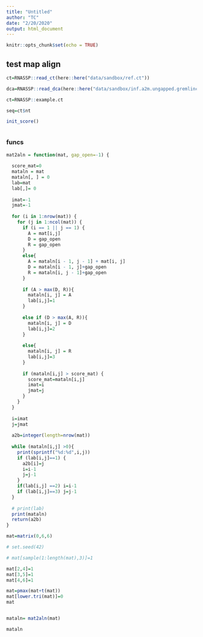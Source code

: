 ```yaml
---
title: "Untitled"
author: "TC"
date: "2/20/2020"
output: html_document
---
```


```r
knitr::opts_chunk$set(echo = TRUE)
```

## test map align

```r
ct=RNASSP::read_ct(here::here("data/sandbox/ref.ct"))

dca=RNASSP::read_dca(here::here("data/sandbox/inf.a2m.ungapped.gremlincpp"))
```


```r
ct=RNASSP::example.ct

seq=ct$nt

```

```r

init_score()

```

```r





```

### funcs

```r
mat2aln = function(mat, gap_open=-1) {
  
  score_mat=0
  mataln = mat
  mataln[, ] = 0
  lab=mat
  lab[,]= 0
  
  imat=-1
  jmat=-1
  
  for (i in 1:nrow(mat)) {
    for (j in 1:ncol(mat)) {
      if (i == 1 || j == 1) {
        A = mat[i,j]
        D = gap_open
        R = gap_open
      }
      else{
        A = mataln[i - 1, j - 1] + mat[i, j]
        D = mataln[i - 1, j]+gap_open
        R = mataln[i, j - 1]+gap_open
      }
      
      if (A > max(D, R)){
        mataln[i, j] = A
        lab[i,j]=1
      }
        
      else if (D > max(A, R)){
        mataln[i, j] = D
        lab[i,j]=2
      }
        
      else{
        mataln[i, j] = R
        lab[i,j]=3
      }
      
      if (mataln[i,j] > score_mat) {
        score_mat=mataln[i,j]
        imat=i
        jmat=j
      }
    }
  }
  
  i=imat
  j=jmat
  
  a2b=integer(length=nrow(mat))
  
  while (mataln[i,j] >0){
    print(sprintf("%d:%d",i,j))
    if (lab[i,j]==1) {
      a2b[i]=j
      i=i-1
      j=j-1
    }
    if(lab[i,j] ==2) i=i-1
    if (lab[i,j]==3) j=j-1
  }
  
  # print(lab)
  print(mataln)
  return(a2b)
}
```


```r
mat=matrix(0,6,6)

# set.seed(42)

# mat[sample(1:length(mat),3)]=1

mat[2,4]=1
mat[3,5]=1
mat[4,6]=1

mat=pmax(mat+t(mat))
mat[lower.tri(mat)]=0
mat


mataln= mat2aln(mat)

mataln
```


